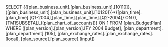 SELECT {{[plan_business_unit].[plan_business_unit].[10110]}, {[plan_business_unit].[plan_business_unit].[10120]}}*{[plan_time].[plan_time].[Q1-2004],[plan_time].[plan_time].[Q2-2004]} ON 0, {TM1SUBSETALL([plan_chart_of_accounts])} ON 1 FROM [plan_BudgetPlan] WHERE ([plan_version].[plan_version].[FY 2004 Budget], [plan_department].[plan_department].[105], [plan_exchange_rates].[plan_exchange_rates].[local], [plan_source].[plan_source].[input])